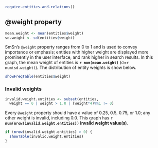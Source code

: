 ```r
require.entities.and.relations()
```

## @weight property

```r
mean.weight <- mean(entities$weight)
sd.weight <- sd(entities$weight)
```

SmSn's `@weight` property ranges from 0 to 1 and is used to convey importance or emphasis; entities with higher weight are displayed more prominently in the user interface, and rank higher in search results. 
In this graph, the mean weight of entities is **`r num(mean.weight)`** (&sigma;=`r num(sd.weight)`).
The distribution of entity weights is show below.

```r
showFreqTable(entities$weight)
```

### Invalid weights

```r
invalid.weight.entities <- subset(entities,
  weight == 0 | weight > 1.0 | (weight*4)%%1 != 0)
```

Every `@weight` property should have a value of 0.25, 0.5, 0.75, or 1.0; any other weight is invalid, including 0.0.
This graph has **`r num(nrow(invalid.weight.entities))` invalid weight value(s)**.

```r
if (nrow(invalid.weight.entities) > 0) {
  showTable(invalid.weight.entities)
}
```